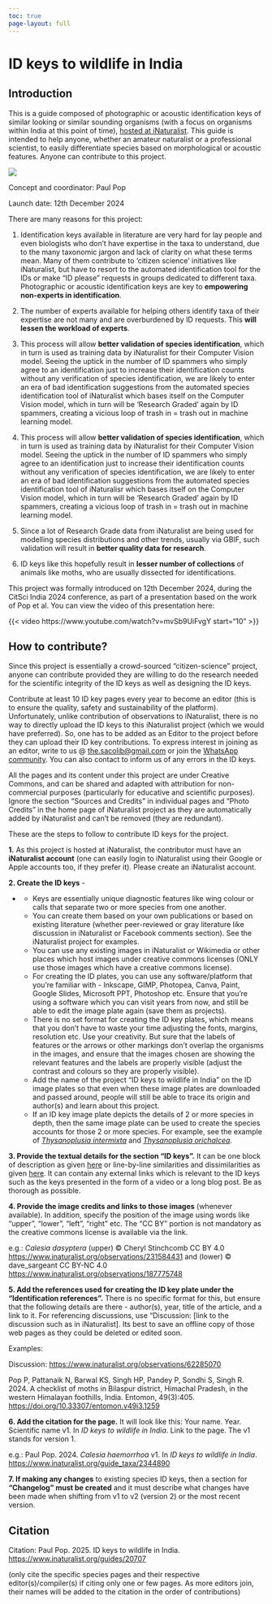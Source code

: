 ```yaml
---
toc: true
page-layout: full
---
```


# **ID keys to wildlife in India**

## Introduction

This is a guide composed of photographic or acoustic identification keys of similar looking or similar sounding organisms (with a focus on organisms within India at this point of time), [hosted at iNaturalist](https://www.inaturalist.org/guides/20707). This guide is intended to help anyone, whether an amateur naturalist or a professional scientist, to easily differentiate species based on morphological or acoustic features. Anyone can contribute to this project.

![](media/handmaiden-moths-id-keys-2.png)

Concept and coordinator: Paul Pop

Launch date: 12th December 2024

There are many reasons for this project:

1)  Identification keys available in literature are very hard for lay people and even biologists who don't have expertise in the taxa to understand, due to the many taxonomic jargon and lack of clarity on what these terms mean. Many of them contribute to 'citizen science' initiatives like iNaturalist, but have to resort to the automated identification tool for the IDs or make "ID please" requests in groups dedicated to different taxa. Photographic or acoustic identification keys are key to **empowering non-experts in identification**.

2)  The number of experts available for helping others identify taxa of their expertise are not many and are overburdened by ID requests. This **will lessen the workload of experts**.

3)  This process will allow **better validation of species identification**, which in turn is used as training data by iNaturalist for their Computer Vision model. Seeing the uptick in the number of ID spammers who simply agree to an identification just to increase their identification counts without any verification of species identification, we are likely to enter an era of bad identification suggestions from the automated species identification tool of iNaturalist which bases itself on the Computer Vision model, which in turn will be 'Research Graded' again by ID spammers, creating a vicious loop of trash in = trash out in machine learning model.

4)  This process will allow **better validation of species identification**, which in turn is used as training data by iNaturalist for their Computer Vision model. Seeing the uptick in the number of ID spammers who simply agree to an identification just to increase their identification counts without any verification of species identification, we are likely to enter an era of bad identification suggestions from the automated species identification tool of iNaturalisr which bases itself on the Computer Vision model, which in turn will be 'Research Graded' again by ID spammers, creating a vicious loop of trash in = trash out in machine learning model.

5)  Since a lot of Research Grade data from iNaturalist are being used for modelling species distributions and other trends, usually via GBIF, such validation will result in **better quality data for research**.

6)  ID keys like this hopefully result in **lesser number of collections** of animals like moths, who are usually dissected for identifications.

This project was formally introduced on 12th December 2024, during the CitSci India 2024 conference, as part of a presentation based on the work of Pop et al. You can view the video of this presentation here:

{{< video https://www.youtube.com/watch?v=mvSb9UiFvgY start="10" >}}

## How to contribute?

Since this project is essentially a crowd-sourced "citizen-science" project, anyone can contribute provided they are willing to do the research needed for the scientific integrity of the ID keys as well as designing the ID keys.

Contribute at least 10 ID key pages every year to become an editor (this is to ensure the quality, safety and sustainability of the platform). Unfortunately, unlike contribution of observations to iNaturalist, there is no way to directly upload the ID keys to this iNaturalist project (which we would have preferred). So, one has to be added as an Editor to the project before they can upload their ID key contributions. To express interest in joining as an editor, write to us \@ [the.sacolib\@gmail.com](mailto:the.sacolib@gmail.com) or join the [WhatsApp community](https://chat.whatsapp.com/DJmkBHdeDkL0soM9tyKPvd%22%20target=%22_blank%22). You can also contact to inform us of any errors in the ID keys.

All the pages and its content under this project are under Creative Commons, and can be shared and adapted with attribution for non-commercial purposes (particularly for educative and scientific purposes). Ignore the section "Sources and Credits" in individual pages and "Photo Credits" in the home page of iNaturalist project as they are automatically added by iNaturalist and can't be removed (they are redundant).

These are the steps to follow to contribute ID keys for the project.

**1.** As this project is hosted at iNaturalist, the contributor must have an **iNaturalist account** (one can easily login to iNaturalist using their Google or Apple accounts too, if they prefer it). Please create an iNaturalist account.

**2. Create the ID keys** -

-   <div>

    -   Keys are essentially unique diagnostic features like wing colour or calls that separate two or more species from one another.
    -   You can create them based on your own publications or based on existing literature (whether peer-reviewed or gray literature like discussion in iNaturalist or Facebook comments section). See the iNaturalist project for examples.
    -   You can use any existing images in iNaturalist or Wikimedia or other places which host images under creative commons licenses (ONLY use those images which have a creative commons license).
    -   For creating the ID plates, you can use any software/platform that you're familiar with - Inkscape, GIMP, Photopea, Canva, Paint, Google Slides, Microsoft PPT, Photoshop etc. Ensure that you're using a software which you can visit years from now, and still be able to edit the image plate again (save them as projects).
    -   There is no set format for creating the ID key plates, which means that you don't have to waste your time adjusting the fonts, margins, resolution etc. Use your creativity. But sure that the labels of features or the arrows or other markings don't overlap the organisms in the images, and ensure that the images chosen are showing the relevant features and the labels are properly visible (adjust the contrast and colours so they are properly visible).
    -   Add the name of the project "ID keys to wildlife in India" on the ID image plates so that even when these image plates are downloaded and passed around, people will still be able to trace its origin and author(s) and learn about this project.
    -   If an ID key image plate depicts the details of 2 or more species in depth, then the same image plate can be used to create the species accounts for those 2 or more species. For example, see the example of [*Thysanoplusia intermixta*](https://www.inaturalist.org/guide_taxa/2345379) and [*Thysanoplusia orichalcea*](https://www.inaturalist.org/guide_taxa/2345381).

    </div>

**3. Provide the textual details for the section "ID keys".** It can be one block of description as given [here](https://www.inaturalist.org/guide_taxa/2344890) or line-by-line similarities and dissimilarities as given [here](https://www.inaturalist.org/guide_taxa/2336950). It can contain any external links which is relevant to the ID keys such as the keys presented in the form of a video or a long blog post. Be as thorough as possible.

**4. Provide the image credits and links to those images** (whenever available). In addition, specify the position of the image using words like "upper", "lower", "left", "right" etc. The "CC BY" portion is not mandatory as the creative commons license is available via the link.

e.g.: *Calesia dasyptera* (upper) © Cheryl Stinchcomb CC BY 4.0 <https://www.inaturalist.org/observations/231584431> and (lower) © dave_sargeant CC BY-NC 4.0 <https://www.inaturalist.org/observations/187775748>

**5. Add the references used for creating the ID key plate under the "Identification references".** There is no specific format for this, but ensure that the following details are there - author(s), year, title of the article, and a link to it. For referencing discussions, use "Discussion: \[link to the discussion such as in iNaturalist\]. Its best to save an offline copy of those web pages as they could be deleted or edited soon.

Examples:

Discussion: <https://www.inaturalist.org/observations/62285070>

Pop P, Pattanaik N, Barwal KS, Singh HP, Pandey P, Sondhi S, Singh R. 2024. A checklist of moths in Bilaspur district, Himachal Pradesh, in the western Himalayan foothills, India. Entomon, 49(3):405. <https://doi.org/10.33307/entomon.v49i3.1259>

**6. Add the citation for the page.** It will look like this: Your name. Year. Scientific name v1. In *ID keys to wildlife in India*. Link to the page. The v1 stands for version 1.

e.g.: Paul Pop. 2024. *Calesia haemorrhoa* v1. In *ID keys to wildlife in India*. <https://www.inaturalist.org/guide_taxa/2344890>

**7. If making any changes** to existing species ID keys, then a section for **"Changelog" must be created** and it must describe what changes have been made when shifting from v1 to v2 (version 2) or the most recent version.

## Citation

Citation: Paul Pop. 2025. ID keys to wildlife in India. <https://www.inaturalist.org/guides/20707>

(only cite the specific species pages and their respective editor(s)/compiler(s) if citing only one or few pages. As more editors join, their names will be added to the citation in the order of contributions)
